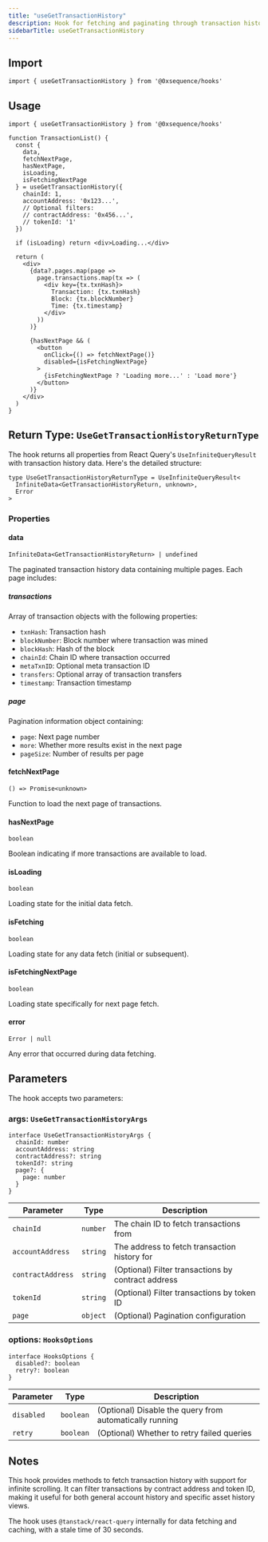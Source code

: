 ```yaml
---
title: "useGetTransactionHistory"
description: Hook for fetching and paginating through transaction history
sidebarTitle: useGetTransactionHistory
---
```


## Import

```tsx
import { useGetTransactionHistory } from '@0xsequence/hooks'
```

## Usage

```tsx
import { useGetTransactionHistory } from '@0xsequence/hooks'

function TransactionList() {
  const {
    data,
    fetchNextPage,
    hasNextPage,
    isLoading,
    isFetchingNextPage
  } = useGetTransactionHistory({
    chainId: 1,
    accountAddress: '0x123...',
    // Optional filters:
    // contractAddress: '0x456...',
    // tokenId: '1'
  })

  if (isLoading) return <div>Loading...</div>

  return (
    <div>
      {data?.pages.map(page => 
        page.transactions.map(tx => (
          <div key={tx.txnHash}>
            Transaction: {tx.txnHash}
            Block: {tx.blockNumber}
            Time: {tx.timestamp}
          </div>
        ))
      )}
      
      {hasNextPage && (
        <button 
          onClick={() => fetchNextPage()}
          disabled={isFetchingNextPage}
        >
          {isFetchingNextPage ? 'Loading more...' : 'Load more'}
        </button>
      )}
    </div>
  )
}
```

## Return Type: `UseGetTransactionHistoryReturnType`

The hook returns all properties from React Query's `UseInfiniteQueryResult` with transaction history data. Here's the detailed structure:

```tsx
type UseGetTransactionHistoryReturnType = UseInfiniteQueryResult<
  InfiniteData<GetTransactionHistoryReturn, unknown>,
  Error
>
```

### Properties

#### data

`InfiniteData<GetTransactionHistoryReturn> | undefined`

The paginated transaction history data containing multiple pages. Each page includes:

##### transactions

Array of transaction objects with the following properties:
- `txnHash`: Transaction hash
- `blockNumber`: Block number where transaction was mined
- `blockHash`: Hash of the block
- `chainId`: Chain ID where transaction occurred
- `metaTxnID`: Optional meta transaction ID
- `transfers`: Optional array of transaction transfers
- `timestamp`: Transaction timestamp

##### page

Pagination information object containing:
- `page`: Next page number
- `more`: Whether more results exist in the next page
- `pageSize`: Number of results per page

#### fetchNextPage

`() => Promise<unknown>`

Function to load the next page of transactions.

#### hasNextPage

`boolean`

Boolean indicating if more transactions are available to load.

#### isLoading

`boolean`

Loading state for the initial data fetch.

#### isFetching

`boolean`

Loading state for any data fetch (initial or subsequent).

#### isFetchingNextPage

`boolean`

Loading state specifically for next page fetch.

#### error

`Error | null`

Any error that occurred during data fetching.

## Parameters

The hook accepts two parameters:

### args: `UseGetTransactionHistoryArgs`

```tsx
interface UseGetTransactionHistoryArgs {
  chainId: number
  accountAddress: string
  contractAddress?: string
  tokenId?: string
  page?: {
    page: number
  }
}
```

| Parameter | Type | Description |
| --------- | ---- | ----------- |
| `chainId` | `number` | The chain ID to fetch transactions from |
| `accountAddress` | `string` | The address to fetch transaction history for |
| `contractAddress` | `string` | (Optional) Filter transactions by contract address |
| `tokenId` | `string` | (Optional) Filter transactions by token ID |
| `page` | `object` | (Optional) Pagination configuration |

### options: `HooksOptions`

```tsx
interface HooksOptions {
  disabled?: boolean
  retry?: boolean
}
```

| Parameter | Type | Description |
| --------- | ---- | ----------- |
| `disabled` | `boolean` | (Optional) Disable the query from automatically running |
| `retry` | `boolean` | (Optional) Whether to retry failed queries |

## Notes

This hook provides methods to fetch transaction history with support for infinite scrolling. It can filter transactions by contract address and token ID, making it useful for both general account history and specific asset history views.

The hook uses `@tanstack/react-query` internally for data fetching and caching, with a stale time of 30 seconds.

